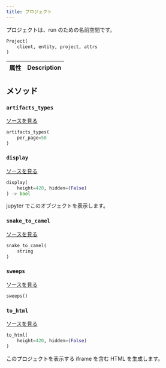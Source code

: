 ```yaml
---
title: プロジェクト
---
```


<Card title="View the source code" href="https://www.github.com/wandb/wandb/tree/637bddf198525810add5804059001b1b319d6ad1/wandb/apis/public/projects.py#L79-L154" icon="github"/>

プロジェクトは、run のための名前空間です。

```python
Project(
    client, entity, project, attrs
)
```

| 属性 | Description |
| :--- | :--- |

## メソッド

### `artifacts_types`

[ソースを見る](https://www.github.com/wandb/wandb/tree/637bddf198525810add5804059001b1b319d6ad1/wandb/apis/public/projects.py#L112-L114)

```python
artifacts_types(
    per_page=50
)
```

### `display`

[ソースを見る](https://www.github.com/wandb/wandb/tree/637bddf198525810add5804059001b1b319d6ad1/wandb/apis/attrs.py#L16-L37)

```python
display(
    height=420, hidden=(False)
) -> bool
```

jupyter でこのオブジェクトを表示します。

### `snake_to_camel`

[ソースを見る](https://www.github.com/wandb/wandb/tree/637bddf198525810add5804059001b1b319d6ad1/wandb/apis/attrs.py#L12-L14)

```python
snake_to_camel(
    string
)
```

### `sweeps`

[ソースを見る](https://www.github.com/wandb/wandb/tree/637bddf198525810add5804059001b1b319d6ad1/wandb/apis/public/projects.py#L116-L154)

```python
sweeps()
```

### `to_html`

[ソースを見る](https://www.github.com/wandb/wandb/tree/637bddf198525810add5804059001b1b319d6ad1/wandb/apis/public/projects.py#L96-L104)

```python
to_html(
    height=420, hidden=(False)
)
```

このプロジェクトを表示する iframe を含む HTML を生成します。